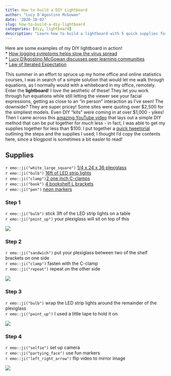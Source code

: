 ```yaml
---
title: How to build a DIY Lightboard
author: "Lucy D'Agostino McGowan"
date: '2020-10-02'
slug: how-to-build-a-diy-lightboard
categories: [diy, lightboard]
description: "Learn how to build a lightboard with 5 quick supplies for less than $100!"
---
```


::: column-margin
Here are some examples of my DIY lightboard in action! <br>
* [How logging symptoms helps slow the virus spread](https://youtu.be/caThvcHkysc)<br>
* [Lucy D’Agostino McGowan discusses peer learning communities](https://youtu.be/fczR2ZOL_h8)<br>
* [Law of Iterated Expectation](https://youtu.be/Z8jToqxnAeU)
:::

This summer in an effort to spruce up my home office and online statistics courses, I was in search of a simple solution that would let me walk through equations, as I normally would with a whiteboard in my office, remotely. Enter the **lightboard**! I _love_ the aesthetic of these! They let you work through fun equations while still letting the viewer see your facial expressions, getting as close to an "in person" interaction as I've seen! The downside? They are super pricey! Some sites were quoting over $2,500 for the simpliest models. Even DIY "kits" were coming in at over $1,000 - yikes! Then I came across this [amazing YouTube video](https://www.youtube.com/watch?v=L1au1JxMSaA) that lays out a simple DIY method that can be put together for _much_ less - in fact, I was able to get my supplies together for less than $100. I put together a [quick tweetorial](https://twitter.com/LucyStats/status/1285336981292163072) outlining the steps and the supplies I used; I thought I'd copy the contents here, since a blogpost is sometimes a bit easier to read!

## Supplies

`r emo::ji("white_large_square")` [1/4 x 24 x 36 plexiglass](https://www.amazon.com/gp/product/B00C13ZSBA/)  
`r emo::ji("bulb")` [16ft of LED strip lights](https://www.amazon.com/MINGER-Changing-Lighting-Flexible-Decoration/dp/B07JP5375R/)  
`r emo::ji("clamp")`[2 one inch C-clamps](https://www.amazon.com/TEKTON-Malleable-C-Clamp-Opening-4011/dp/B000NY32AI)  
`r emo::ji("book")` [4 bookshelf L brackets](https://www.amazon.com/STARVAST-Brackets-Floating-Supporter-250x160mm/dp/B07RHLZDL4/)  
`r emo::ji("pen")` [neon markers](https://www.amazon.com/Quartet-Whiteboard-Assorted-Teachers-79551/dp/B008DQXN48/)

### Step 1

`r emo::ji("bulb")` stick 3ft of the LED strip lights on a table  
`r emo::ji("point_up")` your plexiglass will sit on top of this

![](../../media//images/2020-10-02/step1.jpeg)

### Step 2

`r emo::ji("sandwich")` put your plexiglass between two of the shelf brackets on one side  
`r emo::ji("clamp")` fasten with the C-clamp  
`r emo::ji("repeat")` repeat on the other side  

![](../../media//images/2020-10-02/step2.jpeg)

### Step 3

`r emo::ji("bulb")` wrap the LED strip lights around the remainder of the plexiglass  
`r emo::ji("point_up")` I used a little tape to hold it on

![](../../media//images/2020-10-02/step3.jpeg)

### Step 4

`r emo::ji("selfie")` set up camera  
`r emo::ji("partying_face")` use fun markers  
`r emo::ji("left_right_arrow")` flip video to mirror image

![](../../media//images/2020-10-02/lightboard.gif)

